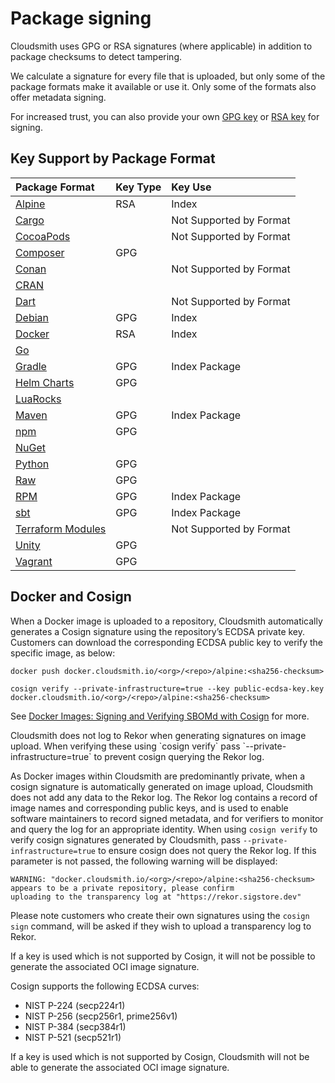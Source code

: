 
# Package signing

Cloudsmith uses GPG or RSA signatures (where applicable) in addition to package checksums to detect tampering. 

We calculate a signature for every file that is uploaded, but only some of the package formats make it available or use it. Only some of the formats also offer metadata signing.

For increased trust, you can also provide your own [GPG key](/repositories/repository-settings#custom-gpg-signing-key) or [RSA key](/repositories/repository-settings#custom-rsa-signing-key) for signing.

## Key Support by Package Format

|Package Format|Key Type|Key Use|
|:--|:--|:--|
|[Alpine](/formats/alpine-repository)| <Tag variant="red" theme="legacy">RSA</Tag> | <Tag variant="purple" theme="legacy">Index</Tag> |
|[Cargo](/formats/cargo-registry)||<Tag variant="dark-grey" theme="legacy">Not Supported by Format</Tag>|
|[CocoaPods](/formats/cocoapods-repository)||<Tag variant="dark-grey" theme="legacy">Not Supported by Format</Tag>|
|[Composer](/formats/composer-repository)| <Tag variant="blue" theme="legacy">GPG</Tag> ||
|[Conan](/formats/conan-repository)||<Tag variant="dark-grey" theme="legacy">Not Supported by Format</Tag>|
|[CRAN](/formats/cran-repository)|||
|[Dart](/formats/dart-repository)||<Tag variant="dark-grey" theme="legacy">Not Supported by Format</Tag>|
|[Debian](/formats/debian-repository)| <Tag variant="blue" theme="legacy">GPG</Tag> |<Tag variant="purple" theme="legacy">Index</Tag>|
|[Docker](/formats/docker-registry)| <Tag variant="red" theme="legacy">RSA</Tag> | <Tag variant="purple" theme="legacy">Index</Tag> |
|[Go](/formats/go-registry)|||
|[Gradle](/formats/gradle-repository)| <Tag variant="blue" theme="legacy">GPG</Tag> | <Tag variant="purple" theme="legacy">Index</Tag> <Tag variant="midnight-blue" theme="legacy">Package</Tag> |
|[Helm Charts](/formats/helm-chart-repository)| <Tag variant="blue" theme="legacy">GPG</Tag> ||
|[LuaRocks](/formats/luarocks-repository)|||
|[Maven](/formats/maven-repository)| <Tag variant="blue" theme="legacy">GPG</Tag> | <Tag variant="purple" theme="legacy">Index</Tag> <Tag variant="midnight-blue" theme="legacy">Package</Tag> |
|[npm](/formats/npm-registry)| <Tag variant="blue" theme="legacy">GPG</Tag> ||
|[NuGet](/formats/nuget-feed/)|||
|[Python](/formats/python-repository)| <Tag variant="blue" theme="legacy">GPG</Tag> ||
|[Raw](/formats/raw-repository)| <Tag variant="blue" theme="legacy">GPG</Tag> ||
|[RPM](/formats/redhat-repository)| <Tag variant="blue" theme="legacy">GPG</Tag> | <Tag variant="purple" theme="legacy">Index</Tag> <Tag variant="midnight-blue" theme="legacy">Package</Tag> |
|[sbt](/formats/sbt-repository)| <Tag variant="blue" theme="legacy">GPG</Tag> | <Tag variant="purple" theme="legacy">Index</Tag> <Tag variant="midnight-blue" theme="legacy">Package</Tag> |
|[Terraform Modules](/formats/terraform-modules-repository)||<Tag variant="dark-grey" theme="legacy">Not Supported by Format</Tag>|
|[Unity](/formats/unity-registry)| <Tag variant="blue" theme="legacy">GPG</Tag> ||
|[Vagrant](/formats/vagrant-repository)| <Tag variant="blue" theme="legacy">GPG</Tag> ||

## Docker and Cosign

When a Docker image is uploaded to a repository, Cloudsmith automatically generates a Cosign signature using the repository’s ECDSA private key. Customers can download the corresponding ECDSA public key to verify the specific image, as below:
```
docker push docker.cloudsmith.io/<org>/<repo>/alpine:<sha256-checksum>

cosign verify --private-infrastructure=true --key public-ecdsa-key.key docker.cloudsmith.io/<org>/<repo>/alpine:<sha256-checksum>
```
See [Docker Images: Signing and Verifying SBOMd with Cosign](/artifact-management/sbom#docker-images-signing-and-verifying-sboms-with-cosign) for more.

<Note variant="important" headline="Docker image verification">
Cloudsmith does not log to Rekor when generating signatures on image upload. When verifying these using `cosign verify` pass `--private-infrastructure=true` to prevent cosign querying the Rekor log.
</Note>

As Docker images within Cloudsmith are predominantly private, when a cosign signature is automatically generated on image upload, Cloudsmith does not add any data to the Rekor log. The Rekor log contains a record of image names and corresponding public keys, and is used to enable software maintainers to record signed metadata, and for verifiers to monitor and query the log for an appropriate identity. 
When using `cosign verify` to verify cosign signatures generated by Cloudsmith, pass `--private-infrastructure=true` to ensure cosign does not query the Rekor log. 
If this parameter is not passed, the following warning will be displayed:
```
WARNING: "docker.cloudsmith.io/<org>/<repo>/alpine:<sha256-checksum> 
appears to be a private repository, please confirm 
uploading to the transparency log at "https://rekor.sigstore.dev"
```
Please note customers who create their own signatures using the `cosign sign` command, will be asked if they wish to upload a transparency log to Rekor.

<Note variant="warning" headline="Supported Keys">
If a key is used which is not supported by Cosign, it will not be possible to generate the associated OCI image signature.
</Note>

Cosign supports the following ECDSA curves:
* NIST P-224 (secp224r1)
* NIST P-256 (secp256r1, prime256v1)
* NIST P-384 (secp384r1)
* NIST P-521 (secp521r1)

If a key is used which is not supported by Cosign, Cloudsmith will not be able to generate the associated OCI image signature.

